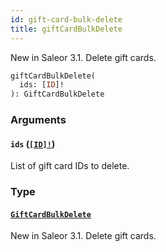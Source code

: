 ```yaml
---
id: gift-card-bulk-delete
title: giftCardBulkDelete
---
```


New in Saleor 3.1. Delete gift cards.

```graphql
giftCardBulkDelete(
  ids: [ID]!
): GiftCardBulkDelete

```

### Arguments

#### `ids` ([`[ID]!`](/docs/developer/api-reference/scalars/id))

List of gift card IDs to delete.

### Type

#### [`GiftCardBulkDelete`](/docs/developer/api-reference/objects/gift-card-bulk-delete)

New in Saleor 3.1. Delete gift cards.
